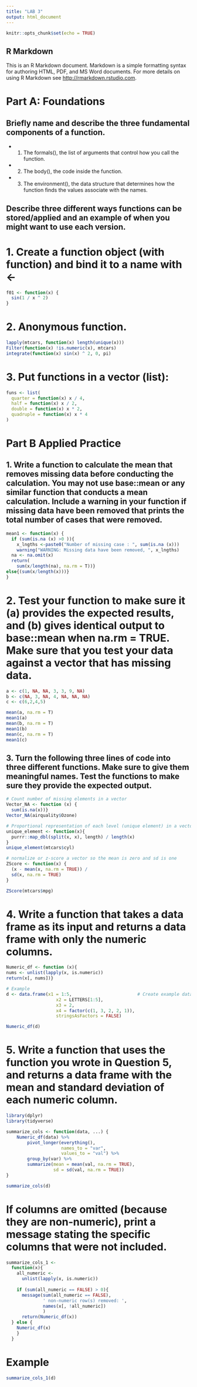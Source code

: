 ```yaml
---
title: "LAB 3"
output: html_document
---
```


```r
knitr::opts_chunk$set(echo = TRUE)
```

## R Markdown

This is an R Markdown document. Markdown is a simple formatting syntax for authoring HTML, PDF, and MS Word documents. For more details on using R Markdown see <http://rmarkdown.rstudio.com>.

# Part A: Foundations
## Briefly name and describe the three fundamental components of a function.

 * 1. The formals(), the list of arguments that control how you call the function.
 * 2. The body(), the code inside the function.
 * 3. The environment(), the data structure that determines how the function finds the values associate with the names.

## Describe three different ways functions can be stored/applied and an example of when you might want to use each version.

# 1. Create a function object (with function) and bind it to a name with <-
```r
f01 <- function(x) {
  sin(1 / x ^ 2)
}
```
# 2. Anonymous function.

```r
lapply(mtcars, function(x) length(unique(x)))
Filter(function(x) !is.numeric(x), mtcars)
integrate(function(x) sin(x) ^ 2, 0, pi)

```

# 3. Put functions in a vector (list):

```r
funs <- list(
  quarter = function(x) x / 4,
  half = function(x) x / 2,
  double = function(x) x * 2,
  quadruple = function(x) x * 4
)
```

# Part B Applied Practice
## 1. Write a function to calculate the mean that removes missing data before conducting the calculation. You may not use base::mean or any similar function that conducts a mean calculation. Include a warning in your function if missing data have been removed that prints the total number of cases that were removed.


```r
mean1 <- function(x) {
  if (sum(is.na (x) >0 )){
    x_lngths <-paste0("Number of missing case : ", sum(is.na (x)))
    warning("WARNING: Missing data have been removed, ", x_lngths)
  na <- na.omit(x)
  return(
    sum(x/length(na), na.rm = T))}
else{(sum(x/length(x)))}
}
```

# 2. Test your function to make sure it (a) provides the expected results, and (b) gives identical output to base::mean when na.rm = TRUE. Make sure that you test your data against a vector that has missing data.

```r
a <- c(1, NA, NA, 3, 3, 9, NA)
b <- c(NA, 3, NA, 4, NA, NA, NA)
c <- c(6,2,4,5)

mean(a, na.rm = T)
mean1(a)
mean(b, na.rm = T)
mean1(b)
mean(c, na.rm = T)
mean1(c)
```
## 3. Turn the following three lines of code into three different functions. Make sure to give them meaningful names. Test the functions to make sure they provide the expected output.
```r
# Count number of missing elements in a vector
Vector_NA <- function (x) {
  sum(is.na(x))}
Vector_NA(airquality$Ozone)

# Proportional representation of each level (unique element) in a vector
unique_element <- function(x){
  purrr::map_dbl(split(x, x), length) / length(x)
}
unique_element(mtcars$cyl)

# normalize or z-score a vector so the mean is zero and sd is one
ZScore <- function(x) {
  (x - mean(x, na.rm = TRUE)) / 
  sd(x, na.rm = TRUE)
}

ZScore(mtcars$mpg)
```
# 4. Write a function that takes a data frame as its input and returns a data frame with only the numeric columns.

```r
Numeric_df <- function (x){
nums <- unlist(lapply(x, is.numeric))  
return(x[, nums])}

# Example
d <- data.frame(x1 = 1:5,                         # Create example data frame
                   x2 = LETTERS[1:5],
                   x3 = 2,
                   x4 = factor(c(1, 3, 2, 2, 1)),
                   stringsAsFactors = FALSE)

Numeric_df(d)
```

# 5. Write a function that uses the function you wrote in Question 5, and returns a data frame with the mean and standard deviation of each numeric column. 

```r
library(dplyr)
library(tidyverse)

summarize_cols <- function(data, ...) {
    Numeric_df(data) %>% 
        pivot_longer(everything(), 
                     names_to = "var", 
                     values_to = "val") %>%
        group_by(var) %>%
        summarize(mean = mean(val, na.rm = TRUE),
                  sd = sd(val, na.rm = TRUE))
}

summarize_cols(d)
```

# If columns are omitted (because they are non-numeric), print a message stating the specific columns that were not included.

```r
summarize_cols_1 <- 
  function(x){
    all_numeric <- 
      unlist(lapply(x, is.numeric))
  
    if (sum(all_numeric == FALSE) > 0){
      message(sum(all_numeric == FALSE), 
              ' non-numeric row(s) removed: ', 
              names(x[, !all_numeric])
              )
      return(Numeric_df(x))
  } else {
    Numeric_df(x)
    }
  }
```
# Example 
```r
summarize_cols_1(d)

```
